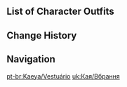 {{CharacterTabs}}

==List of Character Outfits==
{{Outfits by Category Table|Kaeya Outfits|nocharacter=1}}

==Change History==
{{Change History|1.0}}

==Navigation==
{{Character Navbox|link type=outfits}}
[[pt-br:Kaeya/Vestuário]]
[[uk:Кая/Вбрання]]